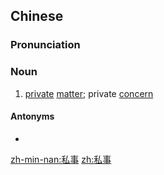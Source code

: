 ==Chinese==
{{zh-forms}}

===Pronunciation===
{{zh-pron
|m=sīshì,er=y
|c=si1 si6
|h=pfs=sṳ̂-sṳ
|mn=xm,zz,tw:su-sū/qz:sir-sīr
|cat=n
}}

===Noun===
{{zh-noun}}

# [[private]] [[matter]]; private [[concern]]
#: {{zh-x|這 是 我 的 私事，與 你 無關。|This is my private business. It has nothing to do with you.}}

====Antonyms====
* {{zh-l|公事}}

[[zh-min-nan:私事]]
[[zh:私事]]
